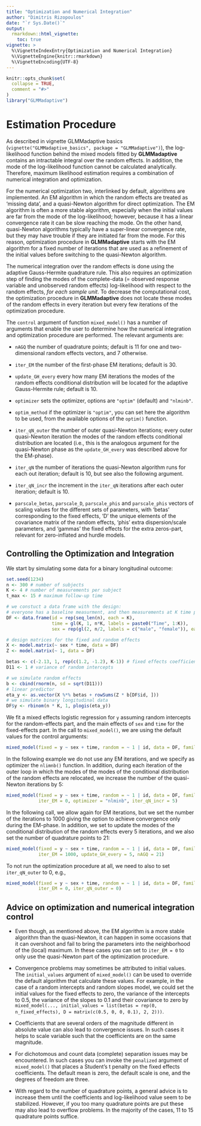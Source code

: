 ```yaml
---
title: "Optimization and Numerical Integration"
author: "Dimitris Rizopoulos"
date: "`r Sys.Date()`"
output:
  rmarkdown::html_vignette:
    toc: true
vignette: >
  %\VignetteIndexEntry{Optimization and Numerical Integration}
  %\VignetteEngine{knitr::rmarkdown}
  %\VignetteEncoding{UTF-8}
---
```


```r
knitr::opts_chunk$set(
  collapse = TRUE,
  comment = "#>"
)
library("GLMMadaptive")
```

# Estimation Procedure
As described in vignette GLMMadaptive basics (`vignette("GLMMadaptive_basics", package = "GLMMadaptive")`), the log-likelihood function behind the mixed models fitted by **GLMMadaptive** contains an intractable integral over the random effects. In addition, the mode of the log-likelihood function cannot be calculated analytically. Therefore, maximum likelihood estimation requires a combination of numerical integration and optimization.

For the numerical optimization two, interlinked by default, algorithms are implemented. An EM algorithm in which the random effects are treated as 'missing data', and a quasi-Newton algorithm for direct optimization. The EM algorithm is often a more stable algorithm, especially when the initial values are far from the mode of the log-likelihood; however, because it has a linear convergence rate it can be slow reaching the mode. On the other hand, quasi-Newton algorithms typically have a super-linear convergence rate, but they may have trouble if they are initiated far from the mode. For this reason, optimization procedure in **GLMMadaptive** starts with the EM algorithm for a fixed number of iterations that are used as a refinement of the initial values before switching to the quasi-Newton algorithm. 

The numerical integration over the random effects is done using the adaptive Gauss-Hermite quadrature rule. This also requires an optimization step of finding the modes of the complete-data (= observed response variable and unobserved random effects) log-likelihood with respect to the random effects, *for each sample unit*. To decrease the computational cost, the optimization procedure in **GLMMadaptive** does not locate these modes of the random effects in every iteration but every few iterations of the optimization procedure. 

The `control` argument of function `mixed_model()` has a number of arguments that enable the user to determine how the numerical integration and optimization procedure are performed. The relevant arguments are:

- `nAGQ` the number of quadrature points; default is 11 for one and two-dimensional random effects vectors, and 7 otherwise.

- `iter_EM` the number of the first-phase EM iterations; default is 30.

- `update_GH_every` every how many EM iterations the modes of the random effects conditional distribution will be located for the adaptive Gauss-Hermite rule; default is 10.

- `optimizer` sets the optimizer, options are `"optim"` (default) and `"nlminb"`.

- `optim_method` if the optimizer is `"optim"`, you can set here the algorithm to be used, from the available options of the `optim()` function.

- `iter_qN_outer` the number of outer quasi-Newton iterations; every outer quasi-Newton iteration the modes of the random effects conditional distribution are located (i.e., this is the analogous argument for the quasi-Newton phase as the `update_GH_every` was described above for the EM-phase).

- `iter_qN` the number of iterations the quasi-Newton algorithm runs for each out iteration; default is 10, but see also the following argument.

- `iter_qN_incr` the increment in the `iter_qN` iterations after each outer iteration; default is 10.

- `parscale_betas`, `parscale_D`, `parscale_phis` and `parscale_phis` vectors of scaling values for the different sets of parameters, with 'betas' corresponding to the fixed effects, 'D' the unique elements of the covariance matrix of the random effects, 'phis' extra dispersion/scale parameters, and 'gammas' the fixed effects for the extra zeros-part, relevant for zero-inflated and hurdle models.


## Controlling the Optimization and Integration
We start by simulating some data for a binary longitudinal outcome:
```r
set.seed(1234)
n <- 300 # number of subjects
K <- 4 # number of measurements per subject
t_max <- 15 # maximum follow-up time

# we constuct a data frame with the design: 
# everyone has a baseline measurment, and then measurements at K time points
DF <- data.frame(id = rep(seq_len(n), each = K),
                 time = gl(K, 1, n*K, labels = paste0("Time", 1:K)),
                 sex = rep(gl(2, n/2, labels = c("male", "female")), each = K))

# design matrices for the fixed and random effects
X <- model.matrix(~ sex * time, data = DF)
Z <- model.matrix(~ 1, data = DF)

betas <- c(-2.13, 1, rep(c(1.2, -1.2), K-1)) # fixed effects coefficients
D11 <- 1 # variance of random intercepts

# we simulate random effects
b <- cbind(rnorm(n, sd = sqrt(D11)))
# linear predictor
eta_y <- as.vector(X %*% betas + rowSums(Z * b[DF$id, ]))
# we simulate binary longitudinal data
DF$y <- rbinom(n * K, 1, plogis(eta_y))
```

We fit a mixed effects logistic regression for `y` assuming random intercepts for the random-effects part, and the main effects of `sex` and `time` for the fixed-effects part. In the call to `mixed_model()`, we are using the default values for the control arguments:
```r
mixed_model(fixed = y ~ sex + time, random = ~ 1 | id, data = DF, family = binomial())
```

In the following example we do not use any EM iterations, and we specify as optimizer the `nlimnb()` function. In addition, during each iteration of the outer loop in which the modes of the modes of the conditional distribution of the random effects are relocated, we increase the number of the quasi-Newton iterations by 5:
```r
mixed_model(fixed = y ~ sex + time, random = ~ 1 | id, data = DF, family = binomial(), 
            iter_EM = 0, optimizer = "nlminb", iter_qN_incr = 5)
```

In the following call, we allow again for EM iterations, but we set the number of the iterations to 1000 giving the option to achieve convergence only during the EM-phase. In addition, we set to update the modes of the conditional distribution of the random effects every 5 iterations, and we also set the number of quadrature points to 21:
```r
mixed_model(fixed = y ~ sex + time, random = ~ 1 | id, data = DF, family = binomial(), 
            iter_EM = 1000, update_GH_every = 5, nAGQ = 21)
```

To not run the optimization procedure at all, we need to also to set `iter_qN_outer` to 0, e.g.,
```r
mixed_model(fixed = y ~ sex + time, random = ~ 1 | id, data = DF, family = binomial(), 
            iter_EM = 0, iter_qN_outer = 0)
```

## Advice on optimization and numerical integration control

- Even though, as mentioned above, the EM algorithm is a more stable algorithm than the quasi-Newton, it can happen in some occasions that it can overshoot and fail to bring the parameters into the neighborhood of the (local) maximum. In these cases you can set to `iter_EM = 0` to only use the quasi-Newton part of the optimization procedure.

- Convergence problems may sometimes be attributed to initial values. The `initial_values` argument of `mixed_model()` can be used to override the default algorithm that calculate these values. For example, in the case of a random intercepts and random slopes model, we could set the initial values for the fixed effects to zero, the variance of the intercepts to 0.5, the variance of the slopes to 0.1 and their covariance to zero by `mixed_model(..., initial_values = list(betas = rep(0, n_fixed_effects), D = matrix(c(0.5, 0, 0, 0.1), 2, 2)))`.

- Coefficients that are several orders of the magnitude different in absolute value can also lead to convergence issues. In such cases it helps to scale variable such that the coefficients are on the same magnitude.

- For dichotomous and count data (complete) separation issues may be encountered. In such cases you can invoke the `penalized` argument of `mixed_model()` that places a Student's t penalty on the fixed effects coefficients. The default mean is zero, the default scale is one, and the degrees of freedom are three.

- With regard to the number of quadrature points, a general advice is to increase them until the coefficients and log-likelihood value seem to be stabilized. However, if you too many quadrature points are put these may also lead to overflow problems. In the majority of the cases, 11 to 15 quadrature points suffice.



